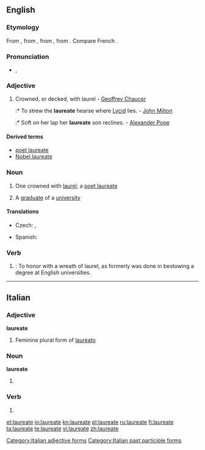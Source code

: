 {{wikipedia}}
==English==

===Etymology===
From {{etyl|la}} {{term|laureatus|lang=la}}, from {{term|laurea||laurel tree|lang=la}}, from {{term|laureus||of [[laurel]]|lang=la}}, from {{term|laurus||laurel|lang=la}}. Compare French {{term|lauréat|lang=fr}}.

===Pronunciation===
* {{a|UK}} {{IPA|/ˈlɒ.ɹiː.ət/|/ˈlɔː(ɹ).iː.ət/}}, {{SAMPA|/"lQri:.@t/|/"lO:(r).i:.@t/}}

===Adjective===
{{en-adj|-}}

# Crowned, or decked, with laurel - [[w:Geoffrey Chaucer|Geoffrey Chaucer]]
#:* To strew the '''laureate''' hearse where [[Lycid]] lies. - [[w:John Milton|John Milton]]
#:* Soft on her lap her '''laureate''' son reclines. - [[w:Alexander Pope|Alexander Pope]]

====Derived terms====
* [[poet laureate]]
* [[Nobel laureate]]

===Noun===
{{en-noun}}

#{{dated}} One crowned with [[laurel]]; a [[poet laureate]]
# A [[graduate]] of a [[university]]

====Translations====
{{trans-top|one crowned with laurel}}
* Czech: {{t-|cs|nositel|m}}, {{t-|cs|laureát|m}}
{{trans-mid}}
* Spanish: {{t|es|laurear}}
{{trans-bottom}}

===Verb===
{{en-verb|laureat|ing}}

# {{intransitive}}: To honor with a wreath of laurel, as formerly was done in bestowing a degree at English universities.

----

==Italian==

===Adjective===
'''laureate''' {{f}}

# Feminine plural form of [[laureato]]

===Noun===
'''laureate''' {{f}}

# {{plural of|[[laureata]]|lang=Italian}}

===Verb===
{{infl|it|verb}}

# {{form of|[[feminine|Feminine]] plural|[[laureato]]}}

[[Category:Italian adjective forms]]
[[Category:Italian past participle forms]]

[[et:laureate]]
[[io:laureate]]
[[kn:laureate]]
[[pl:laureate]]
[[ru:laureate]]
[[fi:laureate]]
[[ta:laureate]]
[[te:laureate]]
[[vi:laureate]]
[[zh:laureate]]